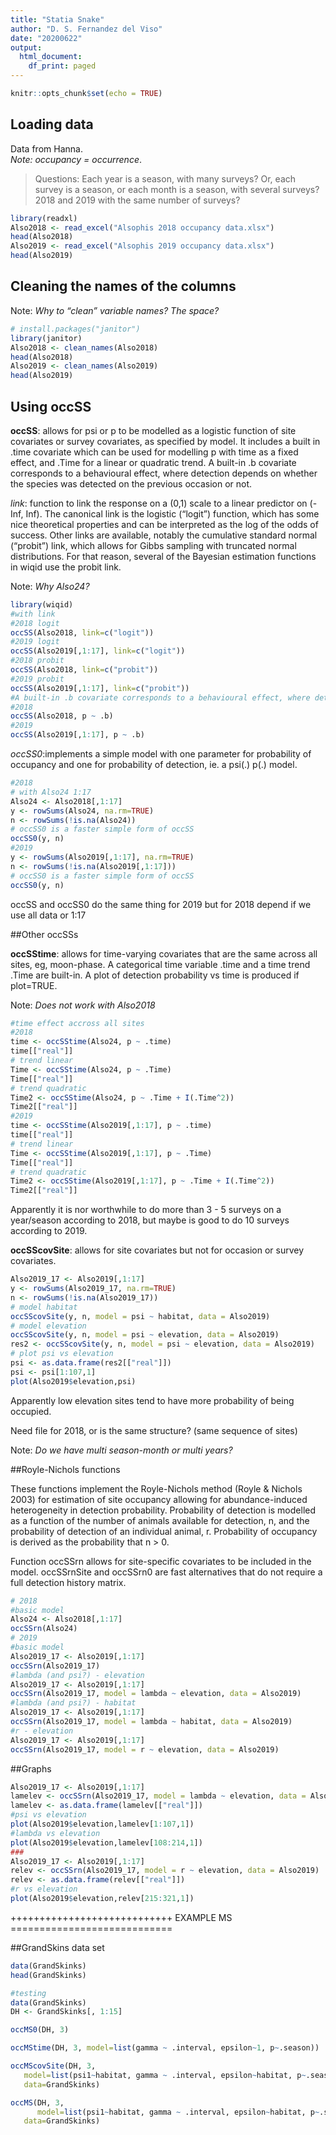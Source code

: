 ```yaml
---
title: "Statia Snake"
author: "D. S. Fernandez del Viso"
date: "20200622"
output:
  html_document:
    df_print: paged
---
```


```r
knitr::opts_chunk$set(echo = TRUE)
```

## Loading data
Data from Hanna.  
_Note: occupancy = occurrence_. 

> Questions: Each year is a season, with many surveys?  Or, each survey is a season, or each month is a season, with several surveys?  
> 2018 and 2019 with the same number of surveys?  


```r
library(readxl)
Also2018 <- read_excel("Alsophis 2018 occupancy data.xlsx")
head(Also2018)
Also2019 <- read_excel("Alsophis 2019 occupancy data.xlsx")
head(Also2019)
```

## Cleaning the names of the columns  
Note: _Why to "clean" variable names? The space?_  

```r
# install.packages("janitor")
library(janitor)
Also2018 <- clean_names(Also2018)
head(Also2018)
Also2019 <- clean_names(Also2019)
head(Also2019)
```

## Using occSS
__occSS__: allows for psi or p to be modelled as a logistic function of site covariates or survey covariates, as specified by model. It includes a built in .time covariate which can be used for modelling p with time as a fixed effect, and .Time for a linear or quadratic trend. A built-in .b covariate corresponds to a behavioural effect, where detection depends on whether the species was detected on the previous occasion or not.  

_link_: function to link the response on a (0,1) scale to a linear predictor on (-Inf, Inf). The canonical link is the logistic ("logit") function, which has some nice theoretical properties and can be interpreted as the log of the odds of success. Other links are available, notably the cumulative standard normal ("probit") link, which allows for Gibbs sampling with truncated normal distributions. For that reason, several of the Bayesian estimation functions in wiqid use the probit link.  

Note: _Why Also24?_

```r
library(wiqid)
#with link 
#2018 logit
occSS(Also2018, link=c("logit"))
#2019 logit
occSS(Also2019[,1:17], link=c("logit"))
#2018 probit
occSS(Also2018, link=c("probit"))
#2019 probit
occSS(Also2019[,1:17], link=c("probit"))
#A built-in .b covariate corresponds to a behavioural effect, where detection depends on whether the species was detected on the previous occasion or not.
#2018 
occSS(Also2018, p ~ .b)
#2019
occSS(Also2019[,1:17], p ~ .b)
```

_occSS0_:implements a simple model with one parameter for probability of occupancy and one for probability of detection, ie. a psi(.) p(.) model.

```r
#2018
# with Also24 1:17
Also24 <- Also2018[,1:17]
y <- rowSums(Also24, na.rm=TRUE)
n <- rowSums(!is.na(Also24))
# occSS0 is a faster simple form of occSS
occSS0(y, n)
#2019
y <- rowSums(Also2019[,1:17], na.rm=TRUE)
n <- rowSums(!is.na(Also2019[,1:17]))
# occSS0 is a faster simple form of occSS
occSS0(y, n)
```

occSS and occSS0 do the same thing for 2019
but for 2018 depend if we use all data or 1:17

##Other occSSs  

__occSStime__: allows for time-varying covariates that are the same across all sites, eg, moon-phase. A categorical time variable .time and a time trend .Time are built-in. A plot of detection probability vs time is produced if plot=TRUE. 

Note: _Does not work with Also2018_

```r
#time effect accross all sites
#2018
time <- occSStime(Also24, p ~ .time)
time[["real"]]
# trend linear
Time <- occSStime(Also24, p ~ .Time)
Time[["real"]]
# trend quadratic
Time2 <- occSStime(Also24, p ~ .Time + I(.Time^2))
Time2[["real"]]
#2019
time <- occSStime(Also2019[,1:17], p ~ .time)
time[["real"]]
# trend linear
Time <- occSStime(Also2019[,1:17], p ~ .Time)
Time[["real"]]
# trend quadratic
Time2 <- occSStime(Also2019[,1:17], p ~ .Time + I(.Time^2))
Time2[["real"]]
```

Apparently it is nor worthwhile to do more than 3 - 5 surveys on a year/season according to 2018, but maybe is good to do 10 surveys according to 2019.

__occSScovSite__: allows for site covariates but not for occasion or survey covariates.

```r
Also2019_17 <- Also2019[,1:17]
y <- rowSums(Also2019_17, na.rm=TRUE)
n <- rowSums(!is.na(Also2019_17))
# model habitat
occSScovSite(y, n, model = psi ~ habitat, data = Also2019)
# model elevation
occSScovSite(y, n, model = psi ~ elevation, data = Also2019)
res2 <- occSScovSite(y, n, model = psi ~ elevation, data = Also2019)
# plot psi vs elevation
psi <- as.data.frame(res2[["real"]])
psi <- psi[1:107,1]
plot(Also2019$elevation,psi)
```

Apparently low elevation sites tend to have more probability of being occupied.

Need file for 2018, or is the same structure? (same sequence of sites)

Note: _Do we have multi season-month or multi years?_

##Royle-Nichols functions  

These functions implement the Royle-Nichols method (Royle & Nichols 2003) for estimation of site occupancy allowing for abundance-induced heterogeneity in detection probability. Probability of detection is modelled as a function of the number of animals available for detection, n, and the probability of detection of an individual animal, r. Probability of occupancy is derived as the probability that n > 0.

Function occSSrn allows for site-specific covariates to be included in the model. occSSrnSite and occSSrn0 are fast alternatives that do not require a full detection history matrix.
```r
# 2018
#basic model
Also24 <- Also2018[,1:17]
occSSrn(Also24)
# 2019
#basic model
Also2019_17 <- Also2019[,1:17]
occSSrn(Also2019_17)
#lambda (and psi?) - elevation
Also2019_17 <- Also2019[,1:17]
occSSrn(Also2019_17, model = lambda ~ elevation, data = Also2019)
#lambda (and psi?) - habitat
Also2019_17 <- Also2019[,1:17]
occSSrn(Also2019_17, model = lambda ~ habitat, data = Also2019)
#r - elevation
Also2019_17 <- Also2019[,1:17]
occSSrn(Also2019_17, model = r ~ elevation, data = Also2019)
```

##Graphs

```r
Also2019_17 <- Also2019[,1:17]
lamelev <- occSSrn(Also2019_17, model = lambda ~ elevation, data = Also2019)
lamelev <- as.data.frame(lamelev[["real"]])
#psi vs elevation
plot(Also2019$elevation,lamelev[1:107,1])
#lambda vs elevation
plot(Also2019$elevation,lamelev[108:214,1])
###
Also2019_17 <- Also2019[,1:17]
relev <- occSSrn(Also2019_17, model = r ~ elevation, data = Also2019)
relev <- as.data.frame(relev[["real"]])
#r vs elevation
plot(Also2019$elevation,relev[215:321,1])
```





++++++++++++++++++++++++++++
EXAMPLE MS
============================



##GrandSkins data set

```r
data(GrandSkinks)
head(GrandSkinks)

#testing
data(GrandSkinks)
DH <- GrandSkinks[, 1:15]

occMS0(DH, 3)

occMStime(DH, 3, model=list(gamma ~ .interval, epsilon~1, p~.season))

occMScovSite(DH, 3,
   model=list(psi1~habitat, gamma ~ .interval, epsilon~habitat, p~.season),
   data=GrandSkinks)

occMS(DH, 3,
      model=list(psi1~habitat, gamma ~ .interval, epsilon~habitat, p~.season),
   data=GrandSkinks)
```

